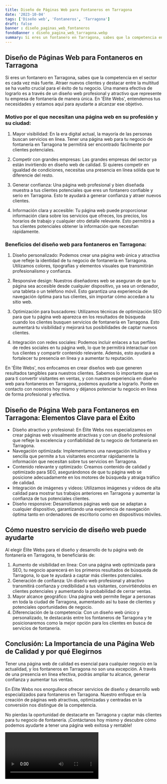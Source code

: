 ```yaml
---
title: Diseño de Páginas Web para Fontaneros en Tarragona
date: '2023-10-04'
tags: ['Diseño web', 'Fontaneros', 'Tarragona']
draft: false
banner : diseño_paginas_web_fontaneros
fondoBanner : diseño_pagina_web_tarragona.webp
summary: Si eres un fontanero en Tarragona, sabes que la competencia en el sector es cada vez más fuerte. Atraer nuevos clientes y destacar entre la multitud se ha vuelto crucial para el éxito de tu negocio. Una manera efectiva de lograrlo es a través de un diseño web profesional y atractivo que represente tu empresa de fontanería de manera única. En 'Élite Webs', entendemos tus necesidades y estamos aquí para ayudarte a alcanzar ese objetivo.
---
```


## Diseño de Páginas Web para Fontaneros en Tarragona

Si eres un fontanero en Tarragona, sabes que la competencia en el sector es cada vez más fuerte. Atraer nuevos clientes y destacar entre la multitud se ha vuelto crucial para el éxito de tu negocio. Una manera efectiva de lograrlo es a través de un diseño web profesional y atractivo que represente tu empresa de fontanería de manera única. En 'Élite Webs', entendemos tus necesidades y estamos aquí para ayudarte a alcanzar ese objetivo.

### Motivo por el que necesitan una página web en su profesión y su ciudad:

1. Mayor visibilidad: En la era digital actual, la mayoría de las personas buscan servicios en línea. Tener una página web para tu negocio de fontanería en Tarragona te permitirá ser encontrado fácilmente por clientes potenciales.

2. Competir con grandes empresas: Las grandes empresas del sector ya están invirtiendo en diseño web de calidad. Si quieres competir en igualdad de condiciones, necesitas una presencia en línea sólida que te diferencie del resto.

3. Generar confianza: Una página web profesional y bien diseñada muestra a tus clientes potenciales que eres un fontanero confiable y serio en Tarragona. Esto te ayudará a generar confianza y atraer nuevos clientes.

4. Información clara y accesible: Tu página web puede proporcionar información clara sobre los servicios que ofreces, los precios, los horarios de trabajo y cualquier otro detalle relevante. Esto permitirá a tus clientes potenciales obtener la información que necesitan rápidamente.

### Beneficios del diseño web para fontaneros en Tarragona:

1. Diseño personalizado: Podemos crear una página web única y atractiva que refleje la identidad de tu negocio de fontanería en Tarragona. Utilizamos colores, tipografías y elementos visuales que transmitirán profesionalismo y confianza.

2. Responsive design: Nuestros diseñadores web se aseguran de que tu página sea accesible desde cualquier dispositivo, ya sea un ordenador, una tableta o un teléfono móvil. Esto garantiza una experiencia de navegación óptima para tus clientes, sin importar cómo accedan a tu sitio web.

3. Optimización para buscadores: Utilizamos técnicas de optimización SEO para que tu página web aparezca en los resultados de búsqueda cuando los clientes busquen servicios de fontanería en Tarragona. Esto aumentará tu visibilidad y mejorará tus posibilidades de captar nuevos clientes.

4. Integración con redes sociales: Podemos incluir enlaces a tus perfiles de redes sociales en tu página web, lo que te permitirá interactuar con tus clientes y compartir contenido relevante. Además, esto ayudará a fortalecer tu presencia en línea y a aumentar tu reputación.

En 'Élite Webs', nos enfocamos en crear diseños web que generen resultados tangibles para nuestros clientes. Sabemos lo importante que es para ti convertir visitantes en ventas, y con nuestra experiencia en diseño web para fontaneros en Tarragona, podemos ayudarte a lograrlo. Ponte en contacto con nosotros hoy mismo y déjanos potenciar tu negocio en línea de forma profesional y efectiva.

<GifSeo />

<Cta />

## Diseño de Página Web para Fontaneros en Tarragona: Elementos Clave para el Éxito

- Diseño atractivo y profesional: En Élite Webs nos especializamos en crear páginas web visualmente atractivas y con un diseño profesional que refleje la excelencia y confiabilidad de tu negocio de fontanería en Tarragona.
- Navegación optimizada: Implementamos una navegación intuitiva y sencilla que permite a tus visitantes encontrar rápidamente la información que necesitan sobre tus servicios en Tarragona.
- Contenido relevante y optimizado: Creamos contenido de calidad y optimizado para SEO, asegurándonos de que tu página web se posicione adecuadamente en los motores de búsqueda y atraiga tráfico de calidad.
- Integración de imágenes y videos: Utilizamos imágenes y videos de alta calidad para mostrar tus trabajos anteriores en Tarragona y aumentar la confianza de tus potenciales clientes.
- Diseño responsive: Desarrollamos páginas web que se adaptan a cualquier dispositivo, garantizando una experiencia de navegación óptima tanto en ordenadores de escritorio como en dispositivos móviles.

## Cómo nuestro servicio de diseño web puede ayudarte

Al elegir Élite Webs para el diseño y desarrollo de tu página web de fontanería en Tarragona, te beneficiarás de:

1. Aumento de visibilidad en línea: Con una página web optimizada para SEO, tu negocio aparecerá en los primeros resultados de búsqueda de Tarragona, lo que te ayudará a captar más clientes potenciales.
2. Generación de confianza: Un diseño web profesional y atractivo transmitirá confianza y credibilidad a tus visitantes, convirtiéndolos en clientes potenciales y aumentando la probabilidad de cerrar ventas.
3. Mayor alcance geográfico: Una página web permite llegar a personas en toda la ciudad de Tarragona, aumentando así tu base de clientes y potenciales oportunidades de negocio.
4. Diferenciación de la competencia: Con un diseño web único y personalizado, te destacarás entre los fontaneros de Tarragona y te posicionaremos como la mejor opción para los clientes en busca de servicios de fontanería.

## Conclusión: La Importancia de una Página Web de Calidad y por qué Elegirnos

Tener una página web de calidad es esencial para cualquier negocio en la actualidad, y los fontaneros en Tarragona no son una excepción. A través de una presencia en línea efectiva, podrás ampliar tu alcance, generar confianza y aumentar tus ventas.

En Élite Webs nos enorgullece ofrecer servicios de diseño y desarrollo web especializados para fontaneros en Tarragona. Nuestro enfoque en la creación de páginas web atractivas, optimizadas y centradas en la conversión nos distingue de la competencia.

No pierdas la oportunidad de destacarte en Tarragona y captar más clientes para tu negocio de fontanería. ¡Contáctanos hoy mismo y descubre cómo podemos ayudarte a tener una página web exitosa y rentable!

<Video />

<CtaBot job='Fontaneros' city='Tarragona'/>

<Gmaps query='Tarragona+españa+maps' />